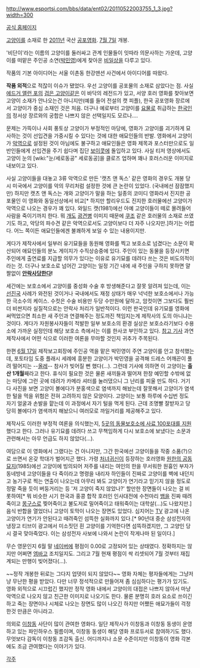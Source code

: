 http://www.esportsi.com/bbs/data/ent02/20110522003755_1_3.jpg?width=300

[http://www.thecat2011.co.kr 공식 홈페이지]

[[고양이]]를 소재로 한 [[2011년]] 국산 [[공포영화]]. [[7월 7일]] 개봉.

'비단이'라는 이름의 고양이를 둘러싸고 관계 인물들이 잇따라 의문사하는 가운데, 고양이를 떠맡은 주인공 소연([[박민영]])에게 찾아온 [[비일상]]을 다루고 있다. 

작품의 기본 아이디어는 서울 이촌동 한강맨션 사건에서 아이디어를 따왔다.

'''작품 외적'''으로 적잖이 이슈가 됐었다. 우선 고양이를 공포물의 소재로 삼았다는 점. 사실 [[에드거 앨런 포]]의 [[검은 고양이]]같은 이 바닥의 레전드가 있고, 서양 호러 영화를 찾아보면 고양이 소재가 안나오는건 아니지만(예를 들어 전설의 캣 피플), 한국 공포영화 장르에서 고양이가 중심 소재인 것은 처음. 더구나 예로부터 고양이를 [[요물]]로 취급하는 [[한국인]]의 정서상 장르와의 궁합은 나쁘지 않은 선택일지도 모르나….

문제는 가뜩이나 사회 풍토상 고양이가 부정적인 마당에, 영화가 고양이를 괴기하게 묘사하는 것이 선입견을 가중시킬 수 있다는 것에 대한 애묘인들의 반발. 영화에서 고양이가 [[악역]]으로 설정된 것이 아님에도 불구하고 애묘인들은 영화 제목과 포스터만으로도 일반인들에게 선입견을 주기 쉽다며 집단 [[보이콧]]에 돌입하고 있다. 사실 티저 영상에서도 고양이 눈의 [wiki:"눈/세로동공" 세로동공]을 클로즈 업하며 꽤나 호러스러운 이미지로 내보이고 있다.

사실 고양이들을 대놓고 3류 악역으로 만든 '캣츠 앤 독스' 같은 영화의 경우도 개봉 당시 미국에서 고양이를 악의 무리처럼 설정한 것에 큰 논란이 있었다. (국내에선 잠잠했지만) 하지만 캣츠 앤 독스는 개와 고양이가 말을 하는 일종의 코미디 영화라서 진지한 공포물인 이 영화와 동일선상에서 비교[* 하지만 할리우드도 진지한 호러물에선 고양이가 악역으로 나오는 경우가 꽤 있다. 와일드 캣(1981)에선 아예 고양이들이 떼로 몰려들어 사람을 죽이기까지 한다. 뭐 [[개]]도 [[광견병]] 이미지 때문에 [[쿠조]] 같은 호러물의 소재로 쓰였기도 하고, 악당의 파수견 같은 악역으로서도 고양이보다 더 자주 나오지만.]하기는 어렵다. 어느 쪽이든 애묘인들에겐 불쾌하게 보일 수 있는 내용이지만.

게다가 제작사에서 일부러 유기묘들을 동원해 영화를 찍고 보호소로 넘겼다는 소문이 확산되어 애묘인들의 분노 게이지가 수직상승중에 있다. 주인이 있는 동물을 등장시키면 주인에게 출연료를 지급할 의무가 있다는 이유로 유기묘를 데려다 쓰는 것은 비도의적이라는 것. 더구나 보호소로 넘어간 고양이는 일정 기간 내에 새 주인을 구하지 못하면 얄짤없이 '''[[안락사]]당한다!''' 

세간에는 보호소에서 고양이를 중성화 수술 후 방생해준다고 잘못 알려져 있는데, 이는 [[선진국]] 사례가 와전된 것이거나 국내에서도 재정 상태가 매우 넉넉한 보호소에서나 가능한 극소수의 케이스. 수컷은 수술 비용만 두당 수만원에 달하고, 암컷이면 그보다도 훨씬 더 비싼지라 실질적으로는 안락사 처리가 일반적이다. 이런 판국인데 유기묘를 영화에 써먹었으면 최소한 새 주인과 연결해주는 정도까진 책임지는게 제작사의 도의 아니냐는 것이다. 게다가 자원봉사자들이 적발한 일부 보호소의 환경 실상은 보호소라기보다 수용소에 가까운 실정인데 해당 보호소 측에서는 이를 한사코 부인하고 있다. [http://www.nocutnews.co.kr/show.asp?idx=1835299 참고 기사] 과연 제작사에서 어떤 식으로 이러한 여론을 무마할 것인지 귀추가 주목된다.

한편 [[6월 17일]] 제작보고회장에 주인공 역을 맡은 박민영이 주연 고양이를 안고 참석했는데, 포토타임 도중 플래시 세례에 흥분한 고양이가 박민영을 공격해 드레스 어깨끈이 풀려 떨어지는 --[[올레]]-- 참사가 빚어질 뻔 했다(…). 그런데 기사에 의하면 이 고양이는 '''출산 1개월'''째라고 한다. 휴식이 필요한 것은 물론 새끼들과 떨어져 한창 예민할 수밖에 없는 마당에 그런 곳에 데려가 카메라 셔터를 눌러댔으니 그 난리를 피울 만도 하다. 거기다 사진을 보면 고양이 볼에다가 분홍색으로 염색까지 해놨는데 잘못해서 고양이가 염색한 털을 먹을 위험은 전혀 고려하지 않은 모양이다. 고양이는 보통 하루에 수십번 정도 자기 얼굴과 손발을 햩는데 이 과정에서 자기 털을 먹게 된다. 근데 조명빨 잘받자고 당당히 볼에다가 염색까지 해놨으니 여러모로 까일거리를 제공해주고 있다.

제작사도 이러한 부정적 여론을 의식했는지, [http://osen.mt.co.kr/news/view.html?gid=G1106170165 5곳의 동물보호소에 사료 100포대를 지원]했다고 한다. 그러나 유기묘를 데려다 쓰고 무책임하게 다시 보호소에 보냈다는 소문과 관련해서는 아무 언급도 하지 않았다(…).

여담으로 이 영화에서 그랬다는 건 아니지만, 그간 한국에선 고양이들을 작중 소품(?)으로 쓰면서 온갖 학대가 벌어지곤 했다. 가령 [[처녀귀신]]이 등장하는 호러영화 [[원한의 공동묘지]](1985)에선 고양이에 빙의되어 저주를 내리는 여인의 한을 무서워한 원흉인 부자가 동네방네 고양이들을 다 죽이라고 명령을 내리자 하인들이 진짜로 고양이를 벽에 내던지고 농기구로 찍는 연출이 나오는데 아무리 봐도 고양이가 연기라고 믿기지 않을 정도로 정말 죽을 듯이 버둥거리는 등 '저 고양이 죽지 않았나?' 할만한 장면들이 나오는 걸 비롯하여[* 뭐 비슷한 시기 한국과 홍콩 합작 호러인 인사대전에 수천마리 [[뱀]]을 진짜 때려죽이고 [[몽구스]]로 찢어죽이고 불도저로 밀어죽이고 태워죽이는 대학살(…)도 나왔지만.] 음식 반합을 열었더니 고양이 토막이 나오는 장면도 있었다. 심지어는 [[TV]] 광고에 나온 고양이가 연기가 안된다고 때려죽인 섬뜩한 실화까지 있다.[* 90년대 중순 삼성전자의 냉장고 티브이 광고에서 미소짓던 흰 고양이를 기억한다면 섬뜩하겠지만, 그 고양인 당시 결국 맞아죽었다. 이는 삼성전자 사보에 나와서 논란이 작게나마 된 일이다.]

무슨 영문인지 6월 말 [[네이버]]에 평점이 0.00로 고정되어 있는 상태였다. 정확하지는 않지만 어쩌면 [[엠바고]] 조치일지도. 그리고 7월 현재 평점이 싹 리셋되어 7월 것부터 재집계되는 만행이 빚어졌다(…).

~~정작 개봉한 뒤로는 그다지 업뎃이 되지 않았다~~ 영화 자체는 평자들에게는 그냥저냥 무난한 평을 받았다. 다만 너무 정석적으로 만들어져 좀 심심하다는 평가가 있기도. 영화 외적으로 시끄럽긴 했지만 정작 영화 내에서 고양이의 대접은 나쁘지 않아서 마냥 악역으로 나오지 않고 친근한 이미지로 나오기도 한다. 물론 분명히 호러 요소로 쓰이긴 하고 죽는 장면이나 시체로 나오는 장면도 많이 나오긴 하지만 어쨌든 애묘가들이 걱정한것 만큼은 아니라고.

의외로 [[이창동]] 사단이 많이 관여한 영화다. 일단 제작사가 이창동과 이창동 동생이 운영하고 있는 파인하우스 필름이며, 이창동 동생이 해당 영화 프로듀서로 참여하기도 했다. 무엇보다 감독이 이창동 조감독 출신. 어디까지나 소문 수준이지만 이창동이 영화 각본에도 조금 관여했다는 이야기가 있다.

[[각주]]
